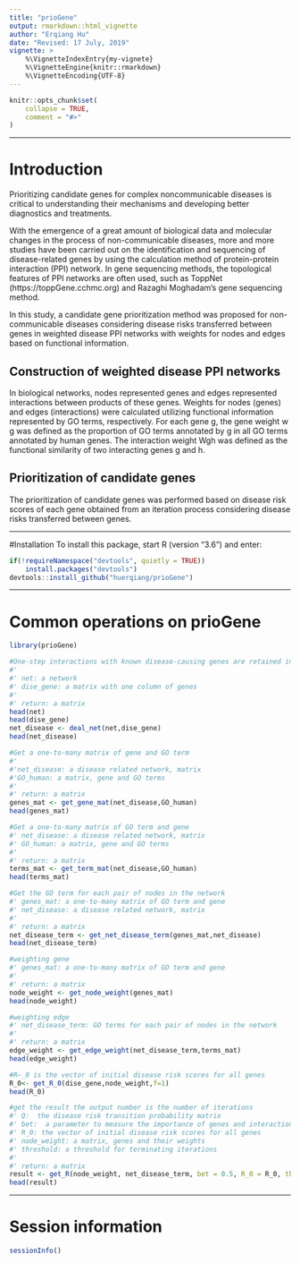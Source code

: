 ```yaml
---
title: "prioGene"
output: rmarkdown::html_vignette
author: "Erqiang Hu"
date: "Revised: 17 July, 2019"
vignette: >
    %\VignetteIndexEntry{my-vignete}
    %\VignetteEngine{knitr::rmarkdown}
    %\VignetteEncoding{UTF-8}
---
```


```r
knitr::opts_chunk$set(
    collapse = TRUE,
    comment = "#>"
)
```

--------


# Introduction
Prioritizing candidate genes for complex noncommunicable diseases is critical
to understanding their mechanisms and developing better diagnostics and
treatments.

With the emergence of  a great amount of biological data and molecular changes
in the process of non-communicable diseases, more and more studies have been
carried out on the identification and sequencing of disease-related genes by
using the calculation method of protein-protein interaction (PPI) network.
In gene sequencing methods, the topological features of PPI networks are often
used, such as ToppNet (https://toppGene.cchmc.org) and Razaghi Moghadam's gene
sequencing method.

In this study, a candidate gene prioritization method was proposed for
non-communicable diseases considering disease risks transferred between genes
in weighted disease PPI networks with weights for nodes and edges based on
functional information.

## Construction of weighted disease PPI networks
In biological networks, nodes represented genes and edges represented
interactions between products of these genes. Weights for nodes (genes) and 
edges (interactions) were calculated utilizing functional information
represented by GO terms, respectively.
For each gene g, the gene weight w g was defined as the proportion of
GO terms annotated by g in all GO terms annotated by human genes.
The interaction weight Wgh was defined as the functional similarity of
two interacting genes g and h.

## Prioritization of candidate genes
The prioritization of candidate genes was performed based on disease risk scores
of each gene obtained from an iteration process considering disease risks
transferred between genes.


--------


#Installation
To install this package, start R (version "3.6") and enter:

```r
if(!requireNamespace("devtools", quietly = TRUE))
    install.packages("devtools")
devtools::install_github("huerqiang/prioGene")
```

-------

# Common operations on prioGene
```r
library(prioGene)
```

```r
#One-step interactions with known disease-causing genes are retained in networks
#'
#' net: a network
#' dise_gene: a matrix with one column of genes
#'
#' return: a matrix
head(net)
head(dise_gene)
net_disease <- deal_net(net,dise_gene)
head(net_disease)
```
```r
#Get a one-to-many matrix of gene and GO term
#'
#'net_disease: a disease related network, matrix
#'GO_human: a matrix, gene and GO terms
#'
#' return: a matrix
genes_mat <- get_gene_mat(net_disease,GO_human)
head(genes_mat)
```
```r
#Get a one-to-many matrix of GO term and gene
#' net_disease: a disease related network, matrix
#' GO_human: a matrix, gene and GO terms
#'
#' return: a matrix
terms_mat <- get_term_mat(net_disease,GO_human)
head(terms_mat)
```
```r
#Get the GO term for each pair of nodes in the network
#' genes_mat: a one-to-many matrix of GO term and gene
#' net_disease: a disease related network, matrix
#'
#' return: a matrix
net_disease_term <- get_net_disease_term(genes_mat,net_disease)
head(net_disease_term)
```

```r
#weighting gene
#' genes_mat: a one-to-many matrix of GO term and gene
#'
#' return: a matrix
node_weight <- get_node_weight(genes_mat)
head(node_weight)
```
```r
#weighting edge
#' net_disease_term: GO terms for each pair of nodes in the network
#'
#' return: a matrix
edge_weight <- get_edge_weight(net_disease_term,terms_mat)
head(edge_weight)
```


```r
#R—_0 is the vector of initial disease risk scores for all genes
R_0<- get_R_0(dise_gene,node_weight,f=1)
head(R_0)
```

```r
#get the result the output number is the number of iterations
#' Q:  the disease risk transition probability matrix
#' bet:  a parameter to measure the importance of genes and interactions
#' R_0: the vector of initial disease risk scores for all genes
#' node_weight: a matrix, genes and their weights
#' threshold: a threshold for terminating iterations
#'
#' return: a matrix
result <- get_R(node_weight, net_disease_term, bet = 0.5, R_0 = R_0, threshold = 10^(-9))
head(result)
```

------

# Session information

```r
sessionInfo()
```

